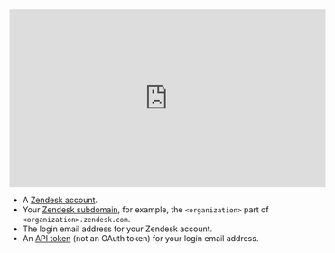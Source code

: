 <iframe
width="560"
height="315"
src="https://www.youtube.com/embed/f2yeXwSvZtE"
title="YouTube video player"
frameborder="0"
allow="accelerometer; autoplay; clipboard-write; encrypted-media; gyroscope; picture-in-picture"
allowfullscreen
></iframe>

- A [Zendesk account](https://www.zendesk.com/register/).
- Your [Zendesk subdomain](https://support.zendesk.com/hc/en-us/articles/4409381383578-Where-can-I-find-my-Zendesk-subdomain), for example, the `<organization>` part of `<organization>.zendesk.com`.
- The login email address for your Zendesk account.
- An [API token](https://support.zendesk.com/hc/en-us/articles/4408889192858-Managing-access-to-the-Zendesk-API#topic_tcb_fk1_2yb) (not an OAuth token) for your login email address.